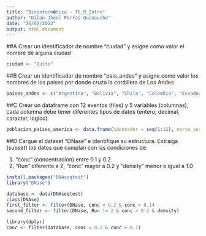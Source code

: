 ```yaml
---
title: "Bioinform�tica - T6_R_Intro"
author: "Dilan Jhoel Porras Quinaucho"
date: "26/02/2022"
output: html.document
---
```

##A
Crear un identificador de nombre "ciudad" y asigne como valor el nombre de alguna ciudad
```r

ciudad <- "Quito"
```
##B
Crear un identificador de nombre "pais_andes" y asigne como valor los nombres de los paises por donde cruza la cordillera de Los Andes
```r

paises_andes <- c("Argentina", "Bolivia", "Chile", "Colombia", "Ecuador", "Uruguay", "Venezuela")
```

##C
Crear un dataframe con 12 eventos (files) y 5 variables (columnas), cada columna debe tener diferentes tipos de datos (entero, decimal, caracter, logico)
```r

poblacion_paises_america <- data.frame(identador = seq(1:12), norte_sur = as.factor(c(rep(0, 10), 1, 1)), paises = c("Argentina", "Bolivia","Brasil", "Chile", "Colombia", "Ecuador", "Paraguay", "Uruguay", "Surinam", "Guyana", "USA", "Mexico"), poblacion = c(45.38, 11.67, 212.6, 19.12, 50.88, 17.64, 0.79, 32.12, 329.5, 128.9, 350.5, 84.25)) #millones
```

##D
Cargue el dataset "DNase" e identifique su estructura. Extraiga (subset) los datos que cumplan con las condiciones de:

1. "conc" (concentracion) entre 0.1 y 0.2
2. "Run" diferente a 2, "conc" mayor a 0.2 y "density" menor o igual a 1.0
```r

install.packages("DNAseqtest")
library("DNase")

database <- data(DNAseqtest)
class(DNAse)
first_filter <- filter(DNase, conc < 0.2 & conc > 0.1)
second_filter <- filter(DNase, Run != 2 & conc > 0.2 & density)

library(dplyr)
conc <- filter(database, conc < 0.2 & conc > 0.1)
```
